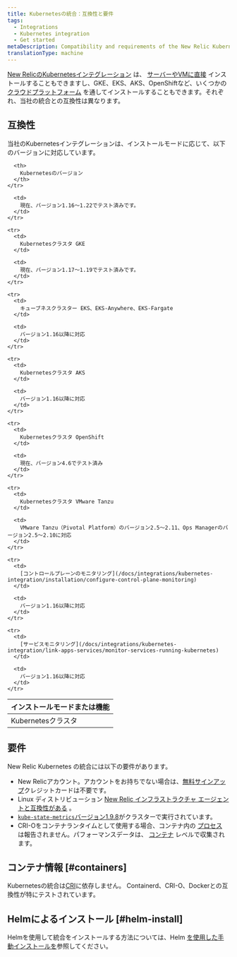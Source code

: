 ```yaml
---
title: Kubernetesの統合：互換性と要件
tags:
  - Integrations
  - Kubernetes integration
  - Get started
metaDescription: Compatibility and requirements of the New Relic Kubernetes integration.
translationType: machine
---
```


[New RelicのKubernetesインテグレーション](/docs/integrations/kubernetes-integration/get-started/introduction-kubernetes-integration) は、 [サーバーやVMに直接](/docs/integrations/kubernetes-integration/installation/kubernetes-installation-configuration#install) インストールすることもできますし、GKE、EKS、AKS、OpenShiftなど、いくつかの [クラウドプラットフォーム](/docs/integrations/kubernetes-integration/installation/kubernetes-installation-configuration#cloud-platforms) を通してインストールすることもできます。それぞれ、当社の統合との互換性は異なります。

## 互換性

当社のKubernetesインテグレーションは、インストールモードに応じて、以下のバージョンに対応しています。

<table>
  <thead>
    <tr>
      <th style={{ width: "300px" }}>
        インストールモードまたは機能
      </th>

      <th>
        Kubernetesのバージョン
      </th>
    </tr>
  </thead>

  <tbody>
    <tr>
      <td>
        Kubernetesクラスタ
      </td>

      <td>
        現在、バージョン1.16～1.22でテスト済みです。
      </td>
    </tr>

    <tr>
      <td>
        Kubernetesクラスタ GKE
      </td>

      <td>
        現在、バージョン1.17～1.19でテスト済みです。
      </td>
    </tr>

    <tr>
      <td>
        キューブネスクラスター EKS、EKS-Anywhere、EKS-Fargate
      </td>

      <td>
        バージョン1.16以降に対応
      </td>
    </tr>

    <tr>
      <td>
        Kubernetesクラスタ AKS
      </td>

      <td>
        バージョン1.16以降に対応
      </td>
    </tr>

    <tr>
      <td>
        Kubernetesクラスタ OpenShift
      </td>

      <td>
        現在、バージョン4.6でテスト済み
      </td>
    </tr>

    <tr>
      <td>
        Kubernetesクラスタ VMware Tanzu
      </td>

      <td>
        VMware Tanzu（Pivotal Platform）のバージョン2.5～2.11、Ops Managerのバージョン2.5～2.10に対応
      </td>
    </tr>

    <tr>
      <td>
        [コントロールプレーンのモニタリング](/docs/integrations/kubernetes-integration/installation/configure-control-plane-monitoring)
      </td>

      <td>
        バージョン1.16以降に対応
      </td>
    </tr>

    <tr>
      <td>
        [サービスモニタリング](/docs/integrations/kubernetes-integration/link-apps-services/monitor-services-running-kubernetes)
      </td>

      <td>
        バージョン1.16以降に対応
      </td>
    </tr>
  </tbody>
</table>

## 要件

New Relic Kubernetes の統合には以下の要件があります。

* New Relicアカウント。アカウントをお持ちでない場合は、[無料サインアップ](https://newrelic.com/signup)クレジットカードは不要です。
* Linux ディストリビューション [New Relic インフラストラクチャ エージェントと互換性がある](/docs/infrastructure/new-relic-infrastructure/getting-started/compatibility-requirements-new-relic-infrastructure#operating-systems) 。
* [`kube-state-metrics`バージョン1.9.8](https://github.com/kubernetes/kube-state-metrics)がクラスターで実行されています。
* CRI-Oをコンテナランタイムとして使用する場合、コンテナ内の [プロセス](/attribute-dictionary/?event=ProcessSample) は報告されません。パフォーマンスデータは、 [コンテナ](/docs/integrations/kubernetes-integration/understand-use-data/find-use-your-kubernetes-data#container-data) レベルで収集されます。

## コンテナ情報 [#containers]

Kubernetesの統合は[CRI](https://kubernetes.io/docs/concepts/architecture/cri)に依存しません。 Containerd、CRI-O、Dockerとの互換性が特にテストされています。

## Helmによるインストール [#helm-install]

Helmを使用して統合をインストールする方法については、Helm [を使用した手動インストールを](/docs/integrations/kubernetes-integration/installation/install-kubernetes-integration-using-helm#h2-compatibility-and-requirements)参照してください。